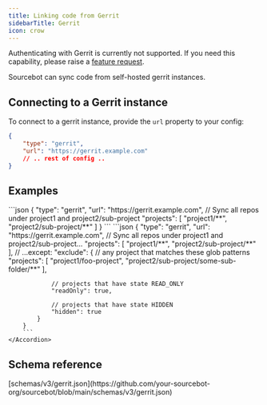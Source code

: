 ```yaml
---
title: Linking code from Gerrit
sidebarTitle: Gerrit
icon: crow
---
```



<Note>Authenticating with Gerrit is currently not supported. If you need this capability, please raise a [feature request](https://github.com/your-sourcebot-org/sourcebot/discussions/categories/ideas).</Note>

Sourcebot can sync code from self-hosted gerrit instances.

## Connecting to a Gerrit instance

To connect to a gerrit instance, provide the `url` property to your config:

```json
{
    "type": "gerrit",
    "url": "https://gerrit.example.com"
    // .. rest of config ..
}
```

## Examples

<AccordionGroup>
    <Accordion title="Sync projects by glob pattern">
        ```json
        {
            "type": "gerrit",
            "url": "https://gerrit.example.com",
            // Sync all repos under project1 and project2/sub-project
            "projects": [
                "project1/**",
                "project2/sub-project/**"
            ]
        }
        ```
    </Accordion>
    <Accordion title="Exclude repos from syncing">
        ```json
        {
            "type": "gerrit",
            "url": "https://gerrit.example.com",
            // Sync all repos under project1 and project2/sub-project...
            "projects": [
                "project1/**",
                "project2/sub-project/**"
            ],
            // ...except:
            "exclude": {
                // any project that matches these glob patterns
                "projects": [
                    "project1/foo-project",
                    "project2/sub-project/some-sub-folder/**"
                ],

                // projects that have state READ_ONLY
                "readOnly": true,

                // projects that have state HIDDEN
                "hidden": true
            }
        }
        ```
    </Accordion>
</AccordionGroup>

## Schema reference

<Accordion title="Reference">
[schemas/v3/gerrit.json](https://github.com/your-sourcebot-org/sourcebot/blob/main/schemas/v3/gerrit.json)

<GerritSchema />

</Accordion>